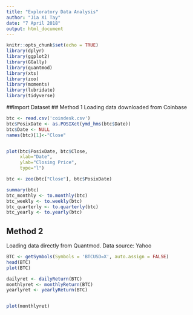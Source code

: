 ```yaml
---
title: "Exploratory Data Analysis"
author: "Jia Xi Tay"
date: "7 April 2018"
output: html_document
---
```


```r
knitr::opts_chunk$set(echo = TRUE)
library(dplyr)
library(ggplot2)
library(GGally)
library(quantmod)
library(xts)
library(zoo)
library(moments)
library(lubridate)
library(tidyverse)
```

##Import Dataset
## Method 1
Loading data downloaded from Coinbase

```r
btc <- read.csv('coindesk.csv')
btc$PosixDate <- as.POSIXct(ymd_hms(btc$Date))
btc$Date <- NULL
names(btc)[1]<-"Close"


plot(btc$PosixDate, btc$Close,
     xlab="Date",
     ylab="Closing Price",
     type="l")

btc <- zoo(btc["Close"], btc$PosixDate)

summary(btc)
btc_monthly <- to.monthly(btc)
btc_weekly <- to.weekly(btc)
btc_quarterly <- to.quarterly(btc)
btc_yearly <- to.yearly(btc)

```
## Method 2
Loading data directly from Quantmod.
Data source: Yahoo
```r
BTC <- getSymbols(Symbols = 'BTCUSD=X', auto.assign = FALSE)
head(BTC)
plot(BTC)

dailyret <- dailyReturn(BTC)
monthlyret <- monthlyReturn(BTC)
yearlyret <- yearlyReturn(BTC)


plot(monthlyret)
```
